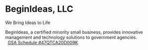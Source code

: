 # BeginIdeas, LLC

We Bring Ideas to Life

BeginIdeas, a certified minority small business, provides innovative management and technology solutions to government agencies. <br />  
<a href="https://www.gsaelibrary.gsa.gov/ElibMain/contractorInfo.do?contractNumber=47QTCA20D009K&contractorName=BEGINIDEAS+LLC&executeQuery=YES" target="_blank" alt="GSA Schedule #47QTCA20D009K">
GSA Schedule #47QTCA20D009K</a>
